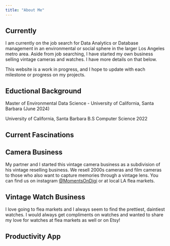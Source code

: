 ```yaml
---
title: "About Me"
---
```


##  Currently 

I am currently on the job search for Data Analytics or Database management in an environmental or social sphere in the larger Los Angeles metro area. Aside from job searching, I have started my own business selling vintage cameras and watches. I have more details on that below.

This website is a work in progress, and I hope to update with each milestone or progress on my projects. 


## Eductional Background

Master of Environmental Data Science - University of California, Santa Barbara (June 2024)

University of California, Santa Barbara B.S Computer Science 2022

## Current Fascinations

::: panel-tabset
## Camera Business

My partner and I started this vintage camera business as a subdivision of his vintage reselling business. We resell 2000s cameras and film cameras to those who also want to capture memories through a vintage lens. You can find us on instagram [@MomentsOnDigi](https://www.instagram.com/momentsondigi/) or at local LA flea markets. 

## Vintage Watch Business

I love going to flea markets and I always seem to find the prettiest, daintiest watches. I would always get compliments on watches and wanted to share my love for watches at flea markets as well or on Etsy! 

## Productivity App


:::
